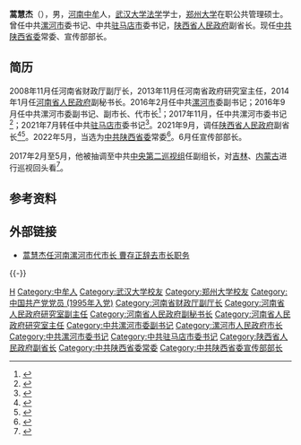'''蒿慧杰'''（{{bd|1968年|10月||catIdx=Hao蒿}}），男，[[河南|河南]][[中牟|中牟]]人，[[武汉大学|武汉大学]][[法学|法学]]学士，[[郑州大学|郑州大学]]在职公共管理硕士。曾任中共[[漯河市|漯河市]]委书记、中共[[驻马店市|驻马店市]]委书记，[[陕西省人民政府|陕西省人民政府]]副省长。现任[[中共陕西省委|中共陕西省委]]常委、宣传部部长。

== 简历 ==
2008年11月任河南省财政厅副厅长，2013年11月任河南省政府研究室主任，2014年1月任[[河南省人民政府|河南省人民政府]]副秘书长。2016年2月任中共[[漯河市|漯河市]]委副书记；2016年9月任中共漯河市委副书记、副市长、代市长<ref>{{cite web |url=http://district.ce.cn/newarea/sddy/201609/20/t20160920_16064780.shtml |language= |title=蒿慧杰任漯河市代市长 曹存正辞去市长职务(简历) |publisher=中国经济网 |date=2016年9月20日 |accessdate= |archive-date=2016年9月24日 |archive-url=https://web.archive.org/web/20160924185014/http://district.ce.cn/newarea/sddy/201609/20/t20160920_16064780.shtml |dead-url=no }}</ref>；2017年11月，任中共漯河市委书记<ref>{{Cite web|title=蒿慧杰 简历 - 人民网 地方领导资料库|url=http://ldzl.people.com.cn/dfzlk/frontpage/personPage16115.htm|accessdate=2020-03-25|work=ldzl.people.com.cn|archive-date=2020-03-25|archive-url=https://web.archive.org/web/20200325024330/http://ldzl.people.com.cn/dfzlk/frontpage/personPage16115.htm|dead-url=no}}</ref>；2021年7月转任中共[[驻马店市|驻马店市]]委书记<ref>{{Cite web|title=蒿慧杰任驻马店市委书记 陈星不再担任(简历)_中国经济网——国家经济门户|url=http://district.ce.cn/newarea/sddy/202107/16/t20210716_36724782.shtml|access-date=2021-07-16|work=district.ce.cn|archive-date=2021-12-06|archive-url=https://web.archive.org/web/20211206155149/http://district.ce.cn/newarea/sddy/202107/16/t20210716_36724782.shtml|dead-url=no}}</ref>。2021年9月，调任[[陕西省人民政府|陕西省人民政府]]副省长<ref>{{Cite web|title=河南驻马店市委书记蒿慧杰已赴陕西任职|url=https://m.thepaper.cn/newsDetail_forward_14344986|access-date=2021-09-05|work=澎湃新闻|archive-date=2021-09-05|archive-url=https://web.archive.org/web/20210905132050/https://m.thepaper.cn/newsDetail_forward_14344986|dead-url=no}}</ref><ref>{{Cite web|title=蒿慧杰任陕西省人民政府副省长|url=https://china.huanqiu.com/article/44y2SNCs2vO|access-date=2021-09-29|work=china.huanqiu.com|archive-date=2022-03-06|archive-url=https://web.archive.org/web/20220306024526/https://china.huanqiu.com/article/44y2SNCs2vO|dead-url=no}}</ref>。2022年5月，当选为[[中共陕西省委|中共陕西省委]]常委<ref>{{Cite web|title=刘国中当选陕西省委书记 蒿慧杰、李春临、王琳新任省委常委_中国经济网——国家经济门户|url=http://district.ce.cn/newarea/sddy/202205/31/t20220531_37694173.shtml|access-date=2022-06-14|work=district.ce.cn}}</ref>。6月任宣传部部长。

2017年2月至5月，他被抽调至中共[[中央第二巡视组|中央第二巡视组]]任副组长，对[[吉林|吉林]]、[[内蒙古|内蒙古]]进行巡视回头看<ref>{{cite web |url=http://china.dwnews.com/news/2017-06-14/59820172.html |language= |title=河南代市长“消失” 中纪委抽调所为何事 |publisher=多维新闻 |date=2017-06-14 |accessdate= |archive-date=2017-07-30 |archive-url=https://web.archive.org/web/20170730050923/http://china.dwnews.com/news/2017-06-14/59820172.html |dead-url=no }}</ref>。

== 参考资料 ==
{{reflist}}

== 外部链接 ==
*[http://leaders.people.com.cn/n1/2016/0920/c58278-28725876.html 蒿慧杰任河南漯河市代市长 曹存正辞去市长职务] {{Wayback|url=http://leaders.people.com.cn/n1/2016/0920/c58278-28725876.html |date=20201021193729 }}

{{-}}
{{start box}}
{{s-ppo|cpc}}
{{s-before|[[王晓_(1968年)|王晓]]}}
{{s-title|[[中国共产党陕西省委员会|中国共产党陕西省委员会]]宣传部部长|2022年6月－}}
{{s-inc}}
{{s-before|[[陈星_(1965年)|陈星]]}}
{{s-title|[[中国共产党驻马店市委员会|中国共产党驻马店市委员会]]书记|2021年7月－2021年9月}}
{{s-after|[[鲍常勇|鲍常勇]]}}
{{s-before|[[马正跃|马正跃]]}}
{{s-title|[[中国共产党漯河市委员会|中国共产党漯河市委员会]]书记|2017年11月－2021年7月}}
{{s-after|[[刘尚进|刘尚进]]}}
{{s-gov|prc}}
{{s-before|[[曹存正|曹存正]]}}
{{s-title|[[漯河市人民政府|漯河市人民政府]]市长|2016年9月－2018年1月}}
{{s-after|[[刘尚进|刘尚进]]}}
{{end box}}
{{陕西省领导人}}
{{DEFAULTSORT:Hao蒿}}
[[Category:蒿姓|H]]
[[Category:中牟人|Category:中牟人]]
[[Category:武汉大学校友|Category:武汉大学校友]]
[[Category:郑州大学校友|Category:郑州大学校友]]
[[Category:中国共产党党员_(1995年入党)|Category:中国共产党党员 (1995年入党)]]
[[Category:河南省财政厅副厅长|Category:河南省财政厅副厅长]]
[[Category:河南省人民政府研究室副主任|Category:河南省人民政府研究室副主任]]
[[Category:河南省人民政府副秘书长|Category:河南省人民政府副秘书长]]
[[Category:河南省人民政府研究室主任|Category:河南省人民政府研究室主任]]
[[Category:中共漯河市委副书记|Category:中共漯河市委副书记]]
[[Category:漯河市人民政府市长|Category:漯河市人民政府市长]]
[[Category:中共漯河市委书记|Category:中共漯河市委书记]]
[[Category:中共驻马店市委书记|Category:中共驻马店市委书记]]
[[Category:陕西省人民政府副省长|Category:陕西省人民政府副省长]]
[[Category:中共陕西省委常委|Category:中共陕西省委常委]]
[[Category:中共陕西省委宣传部部长|Category:中共陕西省委宣传部部长]]